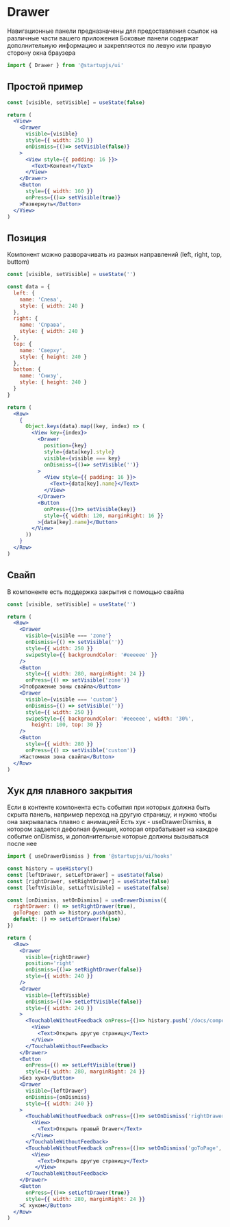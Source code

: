 
# Drawer
Навигационные панели предназначены для предоставления ссылок на различные части вашего приложения
Боковые панели содержат дополнительную информацию и закрепляются по левую или правую сторону окна браузера
```jsx
import { Drawer } from '@startupjs/ui'
```

## Простой пример
```jsx example
const [visible, setVisible] = useState(false)

return (
  <View>
    <Drawer
      visible={visible}
      style={{ width: 250 }}
      onDismiss={()=> setVisible(false)}
    >
      <View style={{ padding: 16 }}>
        <Text>Контент</Text>
      </View>
    </Drawer>
    <Button
      style={{ width: 160 }}
      onPress={()=> setVisible(true)}
    >Развернуть</Button>
  </View>
)
```

## Позиция
Компонент можно разворачивать из разных направлений (left, right, top, buttom)
```jsx example
const [visible, setVisible] = useState('')

const data = {
  left: {
    name: 'Слева',
    style: { width: 240 }
  },
  right: {
    name: 'Справа',
    style: { width: 240 }
  },
  top: {
    name: 'Сверху',
    style: { height: 240 }
  },
  bottom: {
    name: 'Снизу',
    style: { height: 240 }
  }
}

return (
  <Row>
    {
      Object.keys(data).map((key, index) => (
        <View key={index}>
          <Drawer
            position={key}
            style={data[key].style}
            visible={visible === key}
            onDismiss={()=> setVisible('')}
          >
            <View style={{ padding: 16 }}>
              <Text>{data[key].name}</Text>
            </View>
          </Drawer>
          <Button
            onPress={()=> setVisible(key)}
            style={{ width: 120, marginRight: 16 }}
          >{data[key].name}</Button>
        </View>
      ))
    }
  </Row>
)
```

## Свайп
В компоненте есть поддержка закрытия с помощью свайпа
```jsx example
const [visible, setVisible] = useState('')

return (
  <Row>
    <Drawer
      visible={visible === 'zone'}
      onDismiss={() => setVisible('')}
      style={{ width: 250 }}
      swipeStyle={{ backgroundColor: '#eeeeee' }}
    />
    <Button
      style={{ width: 280, marginRight: 24 }}
      onPress={() => setVisible('zone')}
    >Отображение зоны свайпа</Button>
    <Drawer
      visible={visible === 'custom'}
      onDismiss={() => setVisible('')}
      style={{ width: 250 }}
      swipeStyle={{ backgroundColor: '#eeeeee', width: '30%',
        height: 100, top: 30 }}
    />
    <Button
      style={{ width: 280 }}
      onPress={() => setVisible('custom')}
    >Кастомная зона свайпа</Button>
  </Row>
)
```

## Хук для плавного закрытия
Если в контенте компонента есть события при которых должна быть скрыта панель, например переход на другую страницу, и нужно чтобы она закрывалась плавно с анимацией
Есть хук - useDrawerDismiss, в котором задается дефолная функция, которая отрабатывает на каждое событие onDismiss, и дополнительные которые должны вызываться после нее
```jsx
import { useDrawerDismiss } from '@startupjs/ui/hooks'
```

```jsx example
const history = useHistory()
const [leftDrawer, setLeftDrawer] = useState(false)
const [rightDrawer, setRightDrawer] = useState(false)
const [leftVisible, setLeftVisible] = useState(false)

const [onDismiss, setOnDismiss] = useDrawerDismiss({
  rightDrawer: () => setRightDrawer(true),
  goToPage: path => history.push(path),
  default: () => setLeftDrawer(false)
})

return (
  <Row>
    <Drawer
      visible={rightDrawer}
      position='right'
      onDismiss={()=> setRightDrawer(false)}
      style={{ width: 240 }}
    />
    <Drawer
      visible={leftVisible}
      onDismiss={()=> setLeftVisible(false)}
      style={{ width: 240 }}
    >
      <TouchableWithoutFeedback onPress={()=> history.push('/docs/components/Button')}>
        <View>
          <Text>Открыть другую страницу</Text>
        </View>
      </TouchableWithoutFeedback>
    </Drawer>
    <Button
      onPress={() => setLeftVisible(true)}
      style={{ width: 280, marginRight: 24 }}
    >Без хука</Button>
    <Drawer
      visible={leftDrawer}
      onDismiss={onDismiss}
      style={{ width: 240 }}
    >
      <TouchableWithoutFeedback onPress={()=> setOnDismiss('rightDrawer')}>
        <View>
          <Text>Открыть правый Drawer</Text>
        </View>
      </TouchableWithoutFeedback>
      <TouchableWithoutFeedback onPress={()=> setOnDismiss('goToPage', '/docs/components/Button')}>
        <View>
          <Text>Открыть другую страницу</Text>
         </View>
      </TouchableWithoutFeedback>
    </Drawer>
    <Button
      onPress={()=> setLeftDrawer(true)}
      style={{ width: 280, marginRight: 24 }}
    >С хуком</Button>
  </Row>
)
```
